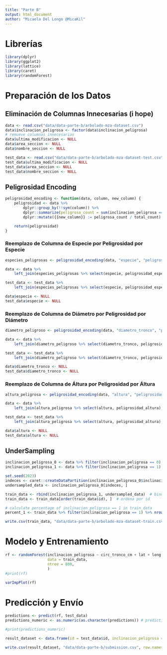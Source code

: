 ```yaml
---
title: "Parte B"
output: html_document
author: "Micaela Del Longo @MicaKil"
---
```


# Librerías

```r
library(dplyr)
library(ggplot2)
library(lattice)
library(caret)
library(randomForest)
```


# Preparación de los Datos

## Eliminación de Columnas Innecesarias (i hope)

```r
data <- read.csv("data/data-parte-b/arbolado-mza-dataset.csv")
data$inclinacion_peligrosa <- factor(data$inclinacion_peligrosa)
# remueve columnas innecesarias
data$ultima_modificacion <- NULL
data$area_seccion <- NULL
data$nombre_seccion <- NULL

test_data <- read.csv("data/data-parte-b/arbolado-mza-dataset-test.csv")
test_data$ultima_modificacion <- NULL
test_data$area_seccion <- NULL
test_data$nombre_seccion <- NULL
```

## Peligrosidad Encoding

```r
peligrosidad_encoding <- function(data, column, new_column) {
    peligrosidad <- data %>%
        dplyr::group_by(!!sym(column)) %>%
        dplyr::summarize(peligrosa_count = sum(inclinacion_peligrosa == 1), total_count = n()) %>%
        dplyr::mutate({{new_column}} := peligrosa_count / total_count)

    return(peligrosidad)
}
```

### Reemplazo de Columna de Especie por Peligrosidad por Especie

```r
especies_peligrosas <- peligrosidad_encoding(data, "especie", "peligrosidad_especie")

data <- data %>%
    left_join(especies_peligrosas %>% select(especie, peligrosidad_especie), by = "especie")

test_data <- test_data %>%
    left_join(especies_peligrosas %>% select(especie, peligrosidad_especie), by = "especie")

data$especie <- NULL
test_data$especie <- NULL
```

### Reemplazo de Columna de Diámetro por Peligrosidad por Diámetro

```r
diametro_peligroso <- peligrosidad_encoding(data, "diametro_tronco", "peligrosidad_diametro")

data <- data %>%
	left_join(diametro_peligroso %>% select(diametro_tronco, peligrosidad_diametro), by = "diametro_tronco")

test_data <- test_data %>%
	left_join(diametro_peligroso %>% select(diametro_tronco, peligrosidad_diametro), by = "diametro_tronco")

data$diametro_tronco <- NULL
test_data$diametro_tronco <- NULL
```

### Reemplazo de Columna de Áltura por Peligrosidad por Áltura

```r
altura_peligrosa <- peligrosidad_encoding(data, "altura", "peligrosidad_altura")

data <- data %>%
	left_join(altura_peligrosa %>% select(altura, peligrosidad_altura), by = "altura")

test_data <- test_data %>%
	left_join(altura_peligrosa %>% select(altura, peligrosidad_altura), by = "altura")

data$altura <- NULL
test_data$altura <- NULL
```

## UnderSampling
```r
inclinacion_peligrosa_0 <- data %>% filter(inclinacion_peligrosa == 0)
inclinacion_peligrosa_1 <- data %>% filter(inclinacion_peligrosa == 1)

set.seed(2023)
indeces <- caret::createDataPartition(inclinacion_peligrosa_0$inclinacion_peligrosa, p = 0.125, list = FALSE)
undersampled_data <- inclinacion_peligrosa_0[indeces, ]

train_data <- rbind(inclinacion_peligrosa_1, undersampled_data)  # bind rows
train_data <- train_data[order(train_data$id), ]  # ordena por id

# calculate percentage of inclinacion_peligrosa == 1 in train_data
percent_1 <- train_data %>% filter(inclinacion_peligrosa == 1) %>% nrow() / train_data %>% nrow()

write.csv(train_data, "data/data-parte-b/arbolado-mza-dataset-train.csv", row.names = FALSE)
```

# Modelo y Entrenamiento

```r
rf <- randomForest(inclinacion_peligrosa ~ circ_tronco_cm + lat + long + seccion + peligrosidad_especie + peligrosidad_diametro + peligrosidad_altura,
                   data = train_data,
				   ntree = 800,
			       )
#print(rf)
```

```r
varImpPlot(rf)
```

# Predicción y Envío

```r
predictions <- predict(rf, test_data)
predictions_numeric <- as.numeric(as.character(predictions)) # predictions es un factor, hay que pasarlo a numeric

#print(predictions_numeric)
```

```r
result_dataset <- data.frame(id = test_data$id, inclinacion_peligrosa = predictions_numeric)

write.csv(result_dataset, "data/data-parte-b/submission.csv", row.names = FALSE)
```
